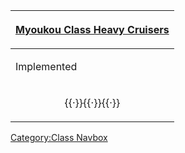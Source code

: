 {| class="mw-collapsible mw-collapsed wikitable" align=center
! [[:Category:Myoukou Class|Myoukou Class Heavy Cruisers]]
|-
! Implemented
|-
| align=center| {{ShipLink|Myoukou}}{{·}}{{ShipLink|Nachi}}{{·}}{{ShipLink|Ashigara}}{{·}}{{ShipLink|Haguro}}
|}<noinclude>[[Category:Class Navbox]]</noinclude>